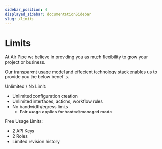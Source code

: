 ```yaml
---
sidebar_position: 4
displayed_sidebar: documentationSidebar
slug: /limits
---
```


# Limits

At Air Pipe we believe in providing you as much flexibility to grow your project or business.

Our transparent usage model and effecient technology stack enables us to provide you the below benefits.

Unlimited / No Limit:
- Unlimited configuration creation
- Unlimited interfaces, actions, workflow rules
- No bandwidth/egress limits
    - Fair usage applies for hosted/managed mode

Free Usage Limits:
- 2 API Keys
- 2 Roles
- Limited revision history